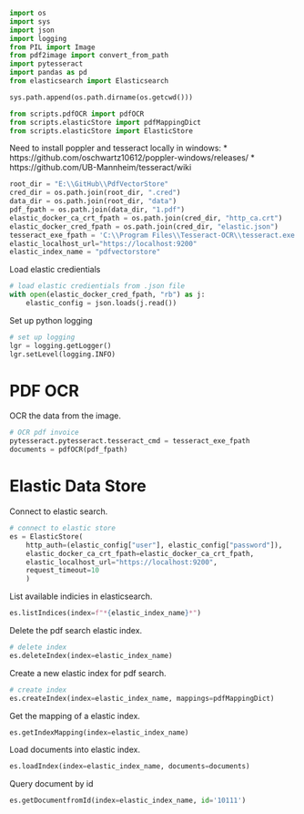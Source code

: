 
```python
import os
import sys
import json
import logging
from PIL import Image
from pdf2image import convert_from_path
import pytesseract
import pandas as pd
from elasticsearch import Elasticsearch

sys.path.append(os.path.dirname(os.getcwd()))

from scripts.pdfOCR import pdfOCR
from scripts.elasticStore import pdfMappingDict
from scripts.elasticStore import ElasticStore
```

Need to install poppler and tesseract locally in windows:
* https://github.com/oschwartz10612/poppler-windows/releases/
* https://github.com/UB-Mannheim/tesseract/wiki

```python
root_dir = "E:\\GitHub\\PdfVectorStore"
cred_dir = os.path.join(root_dir, ".cred")
data_dir = os.path.join(root_dir, "data")
pdf_fpath = os.path.join(data_dir, "1.pdf")
elastic_docker_ca_crt_fpath = os.path.join(cred_dir, "http_ca.crt")
elastic_docker_cred_fpath = os.path.join(cred_dir, "elastic.json")
tesseract_exe_fpath = 'C:\\Program Files\\Tesseract-OCR\\tesseract.exe'
elastic_localhost_url="https://localhost:9200"
elastic_index_name = "pdfvectorstore"
```

Load elastic credientials

```python
# load elastic credientials from .json file
with open(elastic_docker_cred_fpath, "rb") as j:
    elastic_config = json.loads(j.read())
```

Set up python logging

```python
# set up logging
lgr = logging.getLogger()
lgr.setLevel(logging.INFO)
```

# PDF OCR

OCR the data from the image.

```python
# OCR pdf invoice
pytesseract.pytesseract.tesseract_cmd = tesseract_exe_fpath
documents = pdfOCR(pdf_fpath)
```

# Elastic Data Store

Connect to elastic search.

```python
# connect to elastic store
es = ElasticStore(
    http_auth=(elastic_config["user"], elastic_config["password"]), 
    elastic_docker_ca_crt_fpath=elastic_docker_ca_crt_fpath,
    elastic_localhost_url="https://localhost:9200", 
    request_timeout=10
    )
```

List available indicies in elasticsearch.

```python
es.listIndices(index=f"*{elastic_index_name}*")
```

Delete the pdf search elastic index.

```python
# delete index
es.deleteIndex(index=elastic_index_name)
```

Create a new elastic index for pdf search.

```python
# create index
es.createIndex(index=elastic_index_name, mappings=pdfMappingDict)
```

Get the mapping of a elastic index.

```python
es.getIndexMapping(index=elastic_index_name)
```

Load documents into elastic index.

```python
es.loadIndex(index=elastic_index_name, documents=documents)
```

Query document by id

```python
es.getDocumentfromId(index=elastic_index_name, id='10111')
```